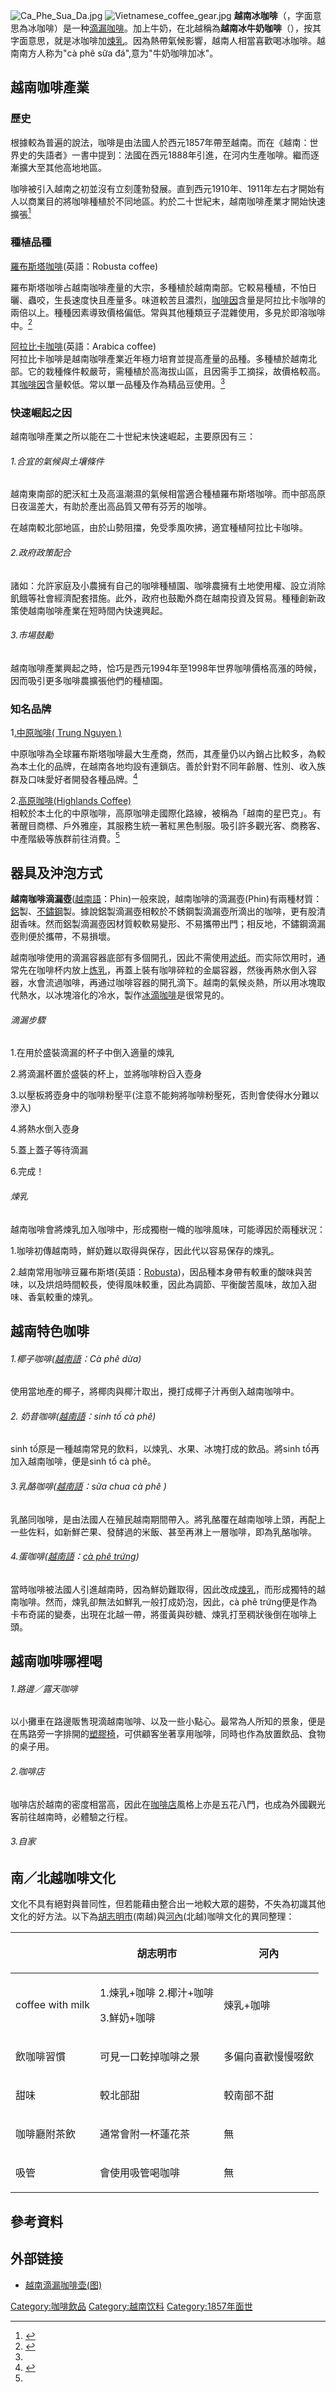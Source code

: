 {{refimprove|time=2020-07-15}}
[[File:Ca_Phe_Sua_Da.jpg|thumb]]
[[File:Vietnamese_coffee_gear.jpg|right]]
'''越南冰咖啡'''（{{vie|hn=咖啡𥒥|qn=cà phê đá}}，字面意思為冰咖啡）是一种[[印度滴漏咖啡|滴漏咖啡]]。加上牛奶，在北越稱為'''越南冰牛奶咖啡'''（{{lang-vi|cà phê nâu đá}}），按其字面意思，就是冰咖啡加[[煉乳|煉乳]]。因為熱帶氣候影響，越南人相當喜歡喝冰咖啡。越南南方人称为"cà phê sữa đá",意为"牛奶咖啡加冰"。

== 越南咖啡產業 ==

=== 歷史 ===
根據較為普遍的說法，咖啡是由法國人於西元1857年帶至越南。而在《越南：世界史的失語者》一書中提到：法國在西元1888年引進，在河内生產咖啡。繼而逐漸擴大至其他高地地區。

咖啡被引入越南之初並沒有立刻蓬勃發展。直到西元1910年、1911年左右才開始有人以商業目的將咖啡種植於不同地區。約於二十世紀末，越南咖啡產業才開始快速擴張<ref>{{Cite web|title=Orientations of Vietnam Coffee Industry|url=http://www.ico.org/event_pdfs/nhan.pdf|accessdate=2019-06-20|author=|date=|format=|publisher=|language=en|archive-date=2020-03-26|archive-url=https://web.archive.org/web/20200326083432/http://www.ico.org/event_pdfs/nhan.pdf|dead-url=no}}</ref>
<br />

=== 種植品種 ===
[[羅布斯塔咖啡|羅布斯塔咖啡]](英語：Robusta coffee)

羅布斯塔咖啡占越南咖啡產量的大宗，多種植於越南南部。它較易種植，不怕日曬、蟲咬，生長速度快且產量多。味道較苦且濃烈，[[咖啡因|咖啡因]]含量是阿拉比卡咖啡的兩倍以上。種種因素導致價格偏低。常與其他種類豆子混雜使用，多見於即溶咖啡中。<ref name=":0">{{Cite web|title=滿街標榜┐100%阿拉比卡種┘，到底是什麼呢？|url=https://www.tgc-coffee.com/blog/posts/arabica-vs-robusta|accessdate=2019-06-21|author=|date=2017-08-03|format=|publisher=|language=中文|archive-date=2019-06-21|archive-url=https://web.archive.org/web/20190621073652/https://www.tgc-coffee.com/blog/posts/arabica-vs-robusta|dead-url=no}}</ref>

[[小果咖啡|阿拉比卡咖啡]](英語：Arabica coffee)<br />阿拉比卡咖啡是越南咖啡產業近年極力培育並提高產量的品種。多種植於越南北部。它的栽種條件較嚴苛，需種植於高海拔山區，且因需手工摘採，故價格較高。其[[咖啡因|咖啡因]]含量較低。常以單一品種及作為精品豆使用。<ref name=":0" />

=== 快速崛起之因 ===
越南咖啡產業之所以能在二十世紀末快速崛起，主要原因有三：

====== 1.合宜的氣候與土壤條件 ======
越南東南部的肥沃紅土及高溫潮濕的氣候相當適合種植羅布斯塔咖啡。而中部高原日夜溫差大，有助於產出高品質又帶有芬芳的咖啡。

在越南較北部地區，由於山勢阻擋，免受季風吹拂，適宜種植阿拉比卡咖啡。

====== 2.政府政策配合 ======
諸如：允許家庭及小農擁有自己的咖啡種植園、咖啡農擁有土地使用權、設立消除飢餓等社會經濟配套措施。此外，政府也鼓勵外商在越南投資及貿易。種種創新政策使越南咖啡產業在短時間內快速興起。

====== 3.市場鼓勵 ======
越南咖啡產業興起之時，恰巧是西元1994年至1998年世界咖啡價格高漲的時候，因而吸引更多咖啡農擴張他們的種植園。

=== 知名品牌 ===
1[https://trungnguyenlegend.com/trung-nguyen/?lang=zh-hant .中原咖啡( Trung Nguyen )] {{Wayback|url=https://trungnguyenlegend.com/trung-nguyen/?lang=zh-hant |date=20200401185725 }}

中原咖啡為全球羅布斯塔咖啡最大生產商，然而，其產量仍以內銷占比較多，為較為本土化的品牌，在越南各地均設有連鎖店。善於針對不同年齡層、性別、收入族群及口味愛好者開發各種品牌。<ref name=":1">{{Cite book|title=你一定要認識的越南|last=|first=|publisher=貓頭鷹出版社|year=2013|isbn=9789862621486|location=台灣|pages=}}</ref>

2.[https://trungnguyenlegend.com/trung-nguyen/?lang=zh-hant 高原咖啡(Highlands Coffee)] {{Wayback|url=https://trungnguyenlegend.com/trung-nguyen/?lang=zh-hant |date=20200401185725 }}<br />相較於本土化的中原咖啡，高原咖啡走國際化路線，被稱為「越南的星巴克」。有著醒目商標、戶外雅座，其服務生統一著紅黑色制服。吸引許多觀光客、商務客、中產階級等族群前往消費。<ref name=":1" />
== 器具及沖泡方式 ==

'''越南咖啡滴漏壺'''([[越南語|越南語]]：Phin)一般來說，越南咖啡的滴漏壺(Phin)有兩種材質：[[鋁|鋁]]製、[[不鏽鋼|不鏽鋼]]製。據說鋁製滴漏壺相較於不銹鋼製滴漏壺所滴出的咖啡，更有股清甜香味。然而鋁製滴漏壺因材質較軟易變形、不易攜帶出門；相反地，不鏽鋼滴漏壺則便於攜帶，不易損壞。

越南咖啡使用的滴漏容器底部有多個開孔，因此不需使用[[咖啡滤纸|滤纸]]。而实际饮用时，通常先在咖啡杯内放上[[炼乳|炼乳]]，再蓋上裝有咖啡碎粒的金屬容器，然後再熱水倒入容器，水會流過咖啡，再通过咖啡容器的開孔滴下。越南的氣候炎熱，所以用冰塊取代熱水，以冰塊溶化的冷水，製作[[冰滴咖啡|冰滴咖啡]]是很常見的。

====== 滴漏步驟 ======
1.在用於盛裝滴漏的杯子中倒入適量的煉乳

2.將滴漏杯置於盛裝的杯上，並將咖啡粉舀入壺身

3.以壓板將壺身中的咖啡粉壓平(注意不能夠將咖啡粉壓死，否則會使得水分難以滲入)

4.將熱水倒入壺身

5.蓋上蓋子等待滴漏

6.完成！

====== 煉乳 ======
越南咖啡會將煉乳加入咖啡中，形成獨樹一幟的咖啡風味，可能導因於兩種狀況：

1.咖啡初傳越南時，鮮奶難以取得與保存，因此代以容易保存的煉乳。

2.越南常用咖啡豆羅布斯塔(英語：[[Robusta|Robusta]])，因品種本身帶有較重的酸味與苦味，以及烘焙時間較長，使得風味較重，因此為調節、平衡酸苦風味，故加入甜味、香氣較重的煉乳。

== 越南特色咖啡 ==

====== 1.椰子咖啡([[越南語|越南語]]：Cà phê dừa) ======
使用當地產的椰子，將椰肉與椰汁取出，攪打成椰子汁再倒入越南咖啡中。

====== 2. 奶昔咖啡([[越南語|越南語]]：sinh tố cà phê) ======
sinh tố原是一種越南常見的飲料，以煉乳、水果、冰塊打成的飲品。將sinh tố再加入越南咖啡，便是sinh tố cà phê。

====== 3.乳酪咖啡([[越南語|越南語]]：sữa chua cà phê ) ======
乳酪同咖啡，是由法國人在殖民越南期間帶入。將乳酪覆在越南咖啡上頭，再配上一些佐料，如新鮮芒果、發酵過的米飯、甚至再淋上一層咖啡，即為乳酪咖啡。

====== 4.蛋咖啡([[越南語|越南語]]：[[cà_phê_trứng|cà phê trứng]]) ======
當時咖啡被法國人引進越南時，因為鮮奶難取得，因此改成[[煉乳|煉乳]]，而形成獨特的越南咖啡。然而，煉乳卻無法如鮮乳一般打成奶泡，因此，cà phê trứng便是作為卡布奇諾的變奏，出現在北越一帶，將蛋黃與砂糖、煉乳打至稠狀後倒在咖啡上頭。

== 越南咖啡哪裡喝 ==

====== 1.路邊／露天咖啡 ======
以小攤車在路邊販售現滴越南咖啡、以及一些小點心。最常為人所知的景象，便是在馬路旁一字排開的[[塑膠椅|塑膠椅]]，可供顧客坐著享用咖啡，同時也作為放置飲品、食物的桌子用。

====== 2.咖啡店 ======
咖啡店於越南的密度相當高，因此在[[咖啡店|咖啡店]]風格上亦是五花八門，也成為外國觀光客前往越南時，必體驗之行程。

====== 3.自家 ======

== 南／北越咖啡文化 ==
文化不具有絕對與普同性，但若能藉由整合出一地較大眾的趨勢，不失為初識其他文化的好方法。以下為[[胡志明市|胡志明市]](南越)與[[河內|河內]](北越)咖啡文化的異同整理：
{| class="wikitable"
|+
!
!胡志明市
!河內
|-
|coffee with milk
|1.煉乳+咖啡
2.椰汁+咖啡

3.鮮奶+咖啡
|煉乳+咖啡
|-
|飲咖啡習慣
|可見一口乾掉咖啡之景
|多偏向喜歡慢慢啜飲
|-
|甜味
|較北部甜
|較南部不甜
|-
|咖啡廳附茶飲
|通常會附一杯蓮花茶
|無
|-
|吸管
|會使用吸管喝咖啡
|無
|}

== 參考資料 ==
{{Reflist}}

== 外部链接 ==
{{commons category|Ca phe sua da}}
* [http://news.hexun.com/2009-01-17/113515774.html 越南滴漏咖啡壶(图)] {{Wayback|url=http://news.hexun.com/2009-01-17/113515774.html |date=20160304204436 }}


{{coffee}}
{{DEFAULTSORT:Vietamese}}
[[Category:咖啡飲品|Category:咖啡飲品]]
[[Category:越南饮料|Category:越南饮料]]
[[Category:1857年面世|Category:1857年面世]]
